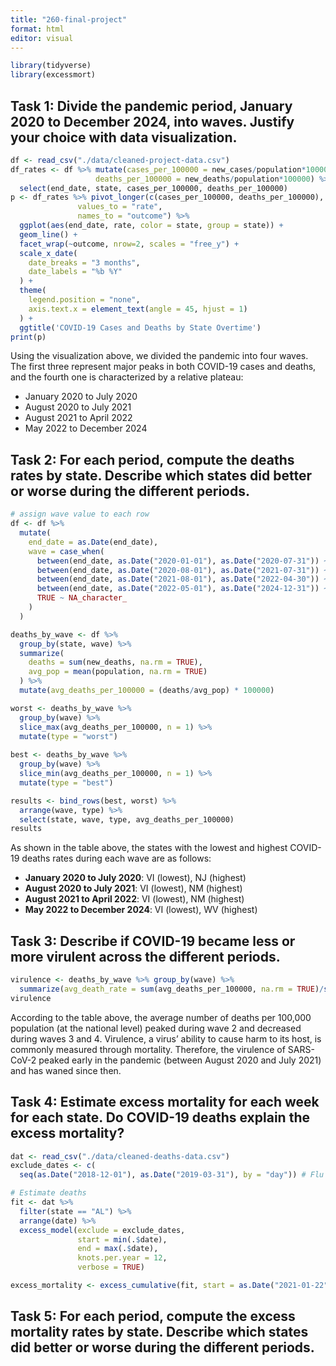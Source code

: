 ```yaml
---
title: "260-final-project"
format: html
editor: visual
---
```


```r
library(tidyverse)
library(excessmort)
```

## Task 1: Divide the pandemic period, January 2020 to December 2024, into waves. Justify your choice with data visualization.

```r
df <- read_csv("./data/cleaned-project-data.csv")
df_rates <- df %>% mutate(cases_per_100000 = new_cases/population*100000,
                   deaths_per_100000 = new_deaths/population*100000) %>%
  select(end_date, state, cases_per_100000, deaths_per_100000)
p <- df_rates %>% pivot_longer(c(cases_per_100000, deaths_per_100000),
               values_to = "rate",
               names_to = "outcome") %>%
  ggplot(aes(end_date, rate, color = state, group = state)) +
  geom_line() +
  facet_wrap(~outcome, nrow=2, scales = "free_y") +
  scale_x_date(
    date_breaks = "3 months",
    date_labels = "%b %Y"
  ) +
  theme(
    legend.position = "none",
    axis.text.x = element_text(angle = 45, hjust = 1)
  ) +
  ggtitle('COVID-19 Cases and Deaths by State Overtime')
print(p)
```

Using the visualization above, we divided the pandemic into four waves. The first three represent major peaks in both COVID-19 cases and deaths, and the fourth one is characterized by a relative plateau:

-   January 2020 to July 2020
-   August 2020 to July 2021
-   August 2021 to April 2022
-   May 2022 to December 2024

## Task 2: For each period, compute the deaths rates by state. Describe which states did better or worse during the different periods.

```r
# assign wave value to each row
df <- df %>%
  mutate(
    end_date = as.Date(end_date),
    wave = case_when(
      between(end_date, as.Date("2020-01-01"), as.Date("2020-07-31")) ~ '1',
      between(end_date, as.Date("2020-08-01"), as.Date("2021-07-31")) ~ '2',
      between(end_date, as.Date("2021-08-01"), as.Date("2022-04-30")) ~ '3',
      between(end_date, as.Date("2022-05-01"), as.Date("2024-12-31")) ~ '4',
      TRUE ~ NA_character_
    )
  )

deaths_by_wave <- df %>%
  group_by(state, wave) %>%
  summarize(
    deaths = sum(new_deaths, na.rm = TRUE),
    avg_pop = mean(population, na.rm = TRUE)
  ) %>%
  mutate(avg_deaths_per_100000 = (deaths/avg_pop) * 100000)

worst <- deaths_by_wave %>%
  group_by(wave) %>%
  slice_max(avg_deaths_per_100000, n = 1) %>%
  mutate(type = "worst")
  
best <- deaths_by_wave %>%
  group_by(wave) %>%
  slice_min(avg_deaths_per_100000, n = 1) %>%
  mutate(type = "best")

results <- bind_rows(best, worst) %>%
  arrange(wave, type) %>%
  select(state, wave, type, avg_deaths_per_100000)
results
```

As shown in the table above, the states with the lowest and highest COVID-19 deaths rates during each wave are as follows:

-   **January 2020 to July 2020**: VI (lowest), NJ (highest)
-   **August 2020 to July 2021**: VI (lowest), NM (highest)
-   **August 2021 to April 2022**: VI (lowest), NM (highest)
-   **May 2022 to December 2024**: VI (lowest), WV (highest)

## Task 3: Describe if COVID-19 became less or more virulent across the different periods.

```r
virulence <- deaths_by_wave %>% group_by(wave) %>%
  summarize(avg_death_rate = sum(avg_deaths_per_100000, na.rm = TRUE)/sum(avg_pop, na.rm = TRUE) * 100000)
virulence
```

According to the table above, the average number of deaths per 100,000 population (at the national level) peaked during wave 2 and decreased during waves 3 and 4. Virulence, a virus' ability to cause harm to its host, is commonly measured through mortality. Therefore, the virulence of SARS-CoV-2 peaked early in the pandemic (between August 2020 and July 2021) and has waned since then.

## Task 4: Estimate excess mortality for each week for each state. Do COVID-19 deaths explain the excess mortality?

```r
dat <- read_csv("./data/cleaned-deaths-data.csv")
exclude_dates <- c(
  seq(as.Date("2018-12-01"), as.Date("2019-03-31"), by = "day")) # Flu

# Estimate deaths
fit <- dat %>% 
  filter(state == "AL") %>%
  arrange(date) %>% 
  excess_model(exclude = exclude_dates,
               start = min(.$date),
               end = max(.$date),
               knots.per.year = 12,
               verbose = TRUE)

excess_mortality <- excess_cumulative(fit, start = as.Date("2021-01-22"), end = as.Date("2024-12-25"))
```

## Task 5: For each period, compute the excess mortality rates by state. Describe which states did better or worse during the different periods.

```r

```

